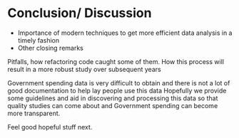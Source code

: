 # Conclusion/ Discussion

- Importance of modern techniques to get more efficient data analysis in a timely fashion 
- Other closing remarks

Pitfalls, how refactoring code caught some of them. How this process will result in a more robust study over subsequent years

Government spending data is very difficult to obtain and there is not a lot of good documentation to help lay people use this data
Hopefully we provide some guidelines and aid in discovering and processing this data so that quality studies can come about and 
Government spending can become more transparent.

Feel good hopeful stuff next.
